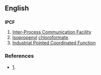 ==English==

==={{initialism}}===
'''IPCF'''

# [[Inter-Process Communication Facility]]
# [[isopropenyl|Isopropenyl]] [[chloroformate]].
# [[Industrial Pointed Coordinated Function]]

===References===
* [http://www.embedded.com/columns/technicalinsights/175007215?_requestid=6085].